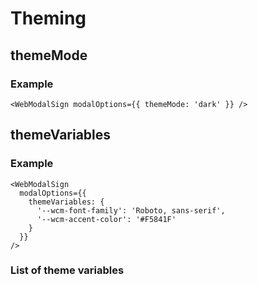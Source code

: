 
# Theming

## themeMode

<ThemeModePartial />

### Example

```tsx
<WebModalSign modalOptions={{ themeMode: 'dark' }} />
```

## themeVariables

<ThemeVariablesPartial />

### Example

```tsx
<WebModalSign
  modalOptions={{
    themeVariables: {
      '--wcm-font-family': 'Roboto, sans-serif',
      '--wcm-accent-color': '#F5841F'
    }
  }}
/>
```

### List of theme variables

<WcModalThemeVariablesTable />
